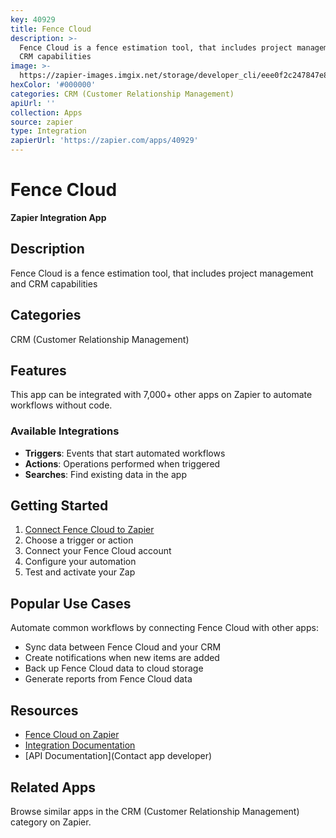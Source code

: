 ```yaml
---
key: 40929
title: Fence Cloud
description: >-
  Fence Cloud is a fence estimation tool, that includes project management and
  CRM capabilities
image: >-
  https://zapier-images.imgix.net/storage/developer_cli/eee0f2c247847e8d0771d6fb0591ad19.png?auto=format%2Ccompress&ixlib=python-3.0.0&q=50
hexColor: '#000000'
categories: CRM (Customer Relationship Management)
apiUrl: ''
collection: Apps
source: zapier
type: Integration
zapierUrl: 'https://zapier.com/apps/40929'
---
```

# Fence Cloud

**Zapier Integration App**

## Description

Fence Cloud is a fence estimation tool, that includes project management and CRM capabilities

## Categories

CRM (Customer Relationship Management)

## Features

This app can be integrated with 7,000+ other apps on Zapier to automate workflows without code.

### Available Integrations

- **Triggers**: Events that start automated workflows
- **Actions**: Operations performed when triggered
- **Searches**: Find existing data in the app

## Getting Started

1. [Connect Fence Cloud to Zapier](https://zapier.com/apps/40929)
2. Choose a trigger or action
3. Connect your Fence Cloud account
4. Configure your automation
5. Test and activate your Zap

## Popular Use Cases

Automate common workflows by connecting Fence Cloud with other apps:

- Sync data between Fence Cloud and your CRM
- Create notifications when new items are added
- Back up Fence Cloud data to cloud storage
- Generate reports from Fence Cloud data

## Resources

- [Fence Cloud on Zapier](https://zapier.com/apps/40929)
- [Integration Documentation](https://zapier.com/apps/40929/integrations)
- [API Documentation](Contact app developer)

## Related Apps

Browse similar apps in the CRM (Customer Relationship Management) category on Zapier.
